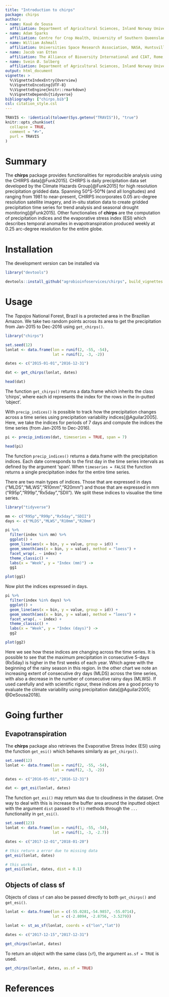 ```yaml
---
title: "Introduction to chirps"
package: chirps
author:
- name: Kauê de Sousa
  affiliation: Department of Agricultural Sciences, Inland Norway University of Applied Sciences, Hamar, Norway; and The Alliance of Bioversity International and CIAT, Rome, Italy
- name: Adam Sparks 
  affiliation: Centre for Crop Health, University of Southern Queensland, Toowoomba, Australia
- name: William Ashmall 
  affiliation: Universities Space Research Association, NASA, Huntsville, USA
- name: Jacob van Etten 
  affiliation: The Alliance of Bioversity International and CIAT, Rome, Italy
- name: Svein Ø. Solberg 
  affiliation: Department of Agricultural Sciences, Inland Norway University of Applied Sciences, Hamar, Norway
output: html_document
vignette: >
  %\VignetteIndexEntry{Overview}
  %\VignetteEncoding{UTF-8}
  %\VignetteEngine{knitr::rmarkdown}
  %\VignetteDepends{tidyverse}
bibliography: ["chirps.bib"]
csl: citation_style.csl
---
```


```r
TRAVIS <- !identical(tolower(Sys.getenv("TRAVIS")), "true")
knitr::opts_chunk$set(
  collapse = TRUE,
  comment = "#>",
  purl = TRAVIS
)
```

# Summary

The **chirps** package provides functionalities for reproducible analysis using the CHIRPS data[@Funk2015]. CHIRPS is daily precipitation data set developed by the Climate Hazards Group[@Funk2015] for high resolution precipitation gridded data. Spanning 50°S-50°N (and all longitudes) and ranging from 1981 to near-present, CHIRPS incorporates 0.05 arc-degree resolution satellite imagery, and in-situ station data to create gridded precipitation time series for trend analysis and seasonal drought monitoring[@Funk2015]. Other functionalies of **chirps** are the computation of precipitation indices and the evaporative stress index (ESI) which describes temporal anomalies in evapotranspiration produced weekly at 0.25 arc-degree resolution for the entire globe.

# Installation

The development version can be installed via

```r
library("devtools")

devtools::install_github("agrobioinfoservices/chirps", build_vignettes = TRUE)

```


# Usage

The *Tapajos* National Forest, Brazil is a protected area in the Brazilian Amazon. We take two random points across its area to get the precipitation from Jan-2015 to Dec-2016 using `get_chirps()`.

```r
library("chirps")

set.seed(12)
lonlat <- data.frame(lon = runif(2, -55, -54),
                     lat = runif(2, -3, -2))

dates <- c("2015-01-01","2016-12-31")

dat <- get_chirps(lonlat, dates)

head(dat)

```


The function `get_chirps()` returns a data.frame which inherits the class 'chirps', where each id represents the index for the rows in the in-putted 'object'. 

With `precip_indices()` is possible to track how the precipitation changes across a time series using precipitation variability indices[@Aguilar2005]. Here, we take the indices for periods of 7 days and compute the indices the time series (from Jan-2015 to Dec-2016).

```r
pi <- precip_indices(dat, timeseries = TRUE, span = 7)

head(pi)

```

The function `precip_indices()` returns a data.frame with the precipitation indices. Each date corresponds to the first day in the time series intervals as defined by the argument 'span'. When `timeseries = FALSE` the function returns a single precipitation index for the entire time series.

There are two main types of indices. Those that are expressed in days ("MLDS","MLWS","R10mm","R20mm") and those that are expressed in mm ("R95p","R99p","Rx5day","SDII"). We split these indices to visualise the time series.


```r
library("tidyverse")

mm <- c("R95p","R99p","Rx5day","SDII")
days <- c("MLDS","MLWS","R10mm","R20mm")

pi %>% 
  filter(index %in% mm) %>% 
  ggplot() +
  geom_line(aes(x = bin, y = value, group = id)) + 
  geom_smooth(aes(x = bin, y = value), method = "loess") +
  facet_wrap(. ~ index) +
  theme_classic() +
  labs(x = "Week", y = "Index (mm)") ->
  gg1

plot(gg1)

```


Now plot the indices expressed in days.

```r
pi %>% 
  filter(index %in% days) %>% 
  ggplot() +
  geom_line(aes(x = bin, y = value, group = id)) + 
  geom_smooth(aes(x = bin, y = value), method = "loess") +
  facet_wrap(. ~ index) +
  theme_classic() +
  labs(x = "Week", y = "Index (days)") ->
  gg2

plot(gg2)

```

Here we see how these indices are changing across the time series. It is possible to see that the maximum precipitation in consecutive 5-days (Rx5day) is higher in the first weeks of each year. Which agree with the beginning of the rainy season in this region. In the other chart we note an increasing extent of consecutive dry days (MLDS) across the time series, with also a decrease in the number of consecutive rainy days (MLWS). If used carefully and with scientific rigour, these indices are a good proxy to evaluate the climate variability using precipitation data[@Aguilar2005; @DeSousa2018].  

# Going further

## Evapotranspiration 

The **chirps** package also retrieves the Evaporative Stress Index (ESI) using the function `get_esi()` which behaves similarly as `get_chirps()`. 

```r
set.seed(12)
lonlat <- data.frame(lon = runif(2, -55, -54),
                     lat = runif(2, -3, -2))

dates <- c("2016-05-01","2016-12-31")

dat <- get_esi(lonlat, dates)

```

The function `get_esi()` may return `NA`s due to cloudiness in the dataset. One way to deal with this is increase the buffer area around the inputted object with the argument `dist` passed to `sf()` methods through the `...` functionality in `get_esi()`.

```r
set.seed(123)
lonlat <- data.frame(lon = runif(1, -55, -54),
                     lat = runif(1, -3, -2.7))

dates <- c("2017-12-01","2018-01-20")

# this return a error due to missing data
get_esi(lonlat, dates)

# this works
get_esi(lonlat, dates, dist = 0.1)

```


## Objects of class sf

Objects of class `sf` can also be passed directly to both `get_chirps()` and `get_esi()`.

```r
lonlat <- data.frame(lon = c(-55.0281,-54.9857, -55.0714),
                     lat = c(-2.8094, -2.8756, -3.5279))

lonlat <- st_as_sf(lonlat, coords = c("lon","lat"))

dates <- c("2017-12-15","2017-12-31")

get_chirps(lonlat, dates)

```

To return an object with the same class (`sf`), the argument `as.sf = TRUE` is used.

```r
get_chirps(lonlat, dates, as.sf = TRUE)

```


# References




